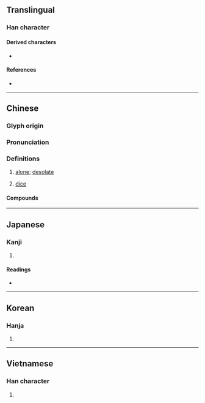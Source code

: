 {{also|茕|焭}}
{{character info/new}}
==Translingual==

===Han character===
{{Han char|rn=86|rad=火|as=09|sn=13|four=99417|canj=FFBNJ|ids=⿱𤇾卂(GHTJ),⿱𤇾⿹⺄𠂇(K)}}

====Derived characters====
* {{l|mul|[[𠎽]], [[𢶇]], [[𦽓]]}}

====References====
* {{Han ref|kx=0677.250|dkj=19217|dj=1088.100|hdz=32219.110|uh=7162|ud=29026|bh=DE72|bd=56946}}

----

==Chinese==
{{zh-forms|s=茕|alt=𠙦,焭,㷀}}

===Glyph origin===
{{Han etym}}

===Pronunciation===
{{zh-pron
|m=qióng
|c=king4
|h=pfs=
|md=
|mn=khêng
|w=
|mc=y
|oc=y
|cat=a,n
}}

===Definitions===
{{zh-hanzi}}

# [[alone]]; [[desolate]]
#: {{zh-alt-inline|{{l|zh|𠎽}}, {{l|zh|㒌}}, {{l|zh|𠌻}}, {{l|zh|𡦃}}, {{l|zh|嬛}}, {{l|zh|㝁}}, {{l|zh|惸}}, {{l|zh|𡞦}}|c=1}}
# [[dice]]
#: {{zh-alt-inline|{{l|zh|𣜧}}, {{l|zh|橩}}, {{l|zh|𢶇}}, {{zh-l|瓊|tr=-}}|c=1}}

====Compounds====
{{zh-der|煢居|煢煢孑立|煢獨|煢孑|煢煢}}

----

==Japanese==

===Kanji===
{{ja-kanji|grade=|rs=火09}}

# {{defn|lang=ja|sort=火09}}

====Readings====
* {{ja-readings
|goon=ぎょう
|kanon=けい
|kun=ひとりもの}}

----

==Korean==

===Hanja===
{{ko-hanja|hangeul=경|eumhun=|rv=gyeong|mr=kyŏng|y=kyeng}}

# {{defn|lang=ko|sort=火09}}

----

==Vietnamese==

===Han character===
{{vi-hantu|[[quỳnh]]|rs=火09|}}

# {{defn|lang=vi|sort=火09}}